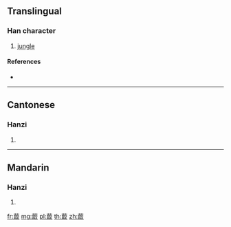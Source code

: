 {{character info/new}}
==Translingual==

===Han character===
{{Han char|rn=140|rad=艸|as=08|sn=14|four=44147|canj=TSJE}}

# [[jungle]]

====References====
* {{Han ref|kx=1037.040|dkj=31146|dj=1495.140|hdz=53230.020|uh=83C6|ud=33734|bh=DB68|bd=56168}}

----

==Cantonese==

===Hanzi===
{{yue-hanzi|jyut=|y=jau1}}

# {{defn|lang=yue|sort=艸08}}

----

==Mandarin==

===Hanzi===
{{cmn-hanzi|pin=[[jūn]] ([[jun1]]), [[zōu]] ([[zou1]])|wg=chün<sup>1</sup>, tsou<sup>1</sup>}}

# {{defn|lang=cmn|sort=艸08}}

[[fr:菆]]
[[mg:菆]]
[[pl:菆]]
[[th:菆]]
[[zh:菆]]